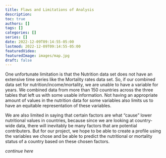 ```yaml
---
title: Flaws and Limitations of Analysis
description:
toc: true
authors: []
tags: []
categories: []
series: []
date: 2022-12-09T09:14:55-05:00
lastmod: 2022-12-09T09:14:55-05:00
featuredVideo:
featuredImage: images/map.jpg
draft: false
---
```


One unfortunate limitation is that the Nutrition data set does not have an extensive time series like the Mortality rates data set. So, if our combined data set for nutrition/income/mortality, we are unable to have a variable for years. We combined data from more than 150 countries across the three tables that left us with some usable information. Not having an appropriate amount of values in the nutrition data for some variables also limits us to have an equitable representation of these variables. 


We are also limited in saying that certain factors are what "cause" lower nutritional values in countries, because since we are looking at country-wide data, there will inevitably be many factors that are potential contributers. But for our project, we hope to be able to create a profile using the variables we chose and be able to predict the nutritional or mortality status of a country based on these chosen factors. 


*continue here* 

